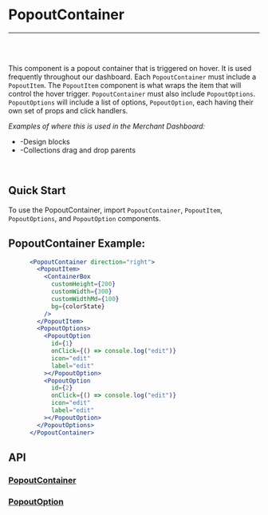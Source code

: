 

<Meta title="Docs|Components/PopoutContainer" />

# PopoutContainer

---
<br />
<Story id="examples-components-popoutcontainer--basic" />
<br />

This component is a popout container that is triggered on hover. It is used frequently throughout our dashboard.
Each `PopoutContainer` must include a `PopoutItem`. The `PopoutItem` component is what wraps the item that will
control the hover trigger. `PopoutContainer` must also include `PopoutOptions`. `PopoutOptions` will include a
list of options, `PopoutOption`, each having their own set of props and click handlers.

<em>Examples of where this is used in the Merchant Dashboard:</em>

* -Design blocks
* -Collections drag and drop parents

<br />

## Quick Start
To use the PopoutContainer, import `PopoutContainer`, `PopoutItem`, `PopoutOptions`, and `PopoutOption` components.


## PopoutContainer Example:

```jsx
      <PopoutContainer direction="right">
        <PopoutItem>
          <ContainerBox
            customHeight={200}
            customWidth={300}
            customWidthMd={100}
            bg={colorState}
          />
        </PopoutItem>
        <PopoutOptions>
          <PopoutOption
            id={1}
            onClick={() => console.log("edit")}
            icon="edit"
            label="edit"
          ></PopoutOption>
          <PopoutOption
            id={2}
            onClick={() => console.log("edit")}
            icon="edit"
            label="edit"
          ></PopoutOption>
        </PopoutOptions>
      </PopoutContainer>
```

## API
### [PopoutContainer](https://github.com/tapcartinc/tapcart-dashboard-components/blob/master/lib/components/PopoutContainer)
<Props of={PopoutContainer} />


### [PopoutOption](https://github.com/tapcartinc/tapcart-dashboard-components/blob/master/lib/components/PopoutOption)
<Props of={PopoutOption} />


